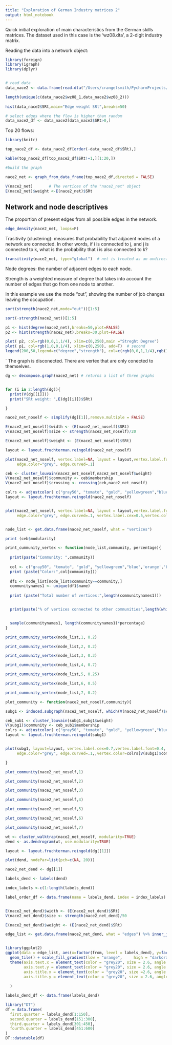 ```yaml
---
title: "Exploration of German Industry matrices 2"
output: html_notebook
---
```


Quick initial exploration of main characteristics from the German skills matrices. The dataset used in this case is the 'wz08.dta', a 2-digit industry matrix. 

Reading the data into a network object:
```r
library(foreign)
library(igraph)
library(dplyr)


# read data
data_nace2 <- data.frame(read.dta("/Users/crangelsmith/PycharmProjects/KnowledgeFlows/data/MR_04-17_EN_data_GermanySkillsMatrix/wz08.dta"))

length(unique(c(data_nace2$wz08_1,data_nace2$wz08_2)))
              
hist(data_nace2$SRt,main="Edge weight SRt",breaks=50)

# select edges where the flow is higher than random
data_nace2_df <- data_nace2[data_nace2$SRt>0,]

```
Top 20 flows:

```r

library(knitr)

top_nace2_df <- data_nace2_df[order(-data_nace2_df$SRt),]

kable(top_nace2_df[top_nace2_df$SRt!=1,][1:20,])

```


```r
#build the graph

nace2_net <- graph_from_data_frame(top_nace2_df,directed = FALSE)

V(nace2_net)       # The vertices of the "nace2_net" object
E(nace2_net)$weight <-E(nace2_net)$SRt

```


## Network and node descriptives

 The proportion of present edges from all possible edges in the network.

```r
edge_density(nace2_net, loops=F)
```

Trasitivity (clustering): measures that probability that adjacent nodes of a network are connected. In other words, if i is connected to j, and j is connected to k, what is the probability that i is also connected to k?
```r
transitivity(nace2_net, type="global")  # net is treated as an undirected network
```

Node degrees: the number of adjacent edges to each node. 

Strength is a weighted measure of degree that takes into account the number of edges that go from one node to another. 

In this example we use the mode "out", showing the number of job changes leaving the occupation.
```r
sort(strength(nace2_net,mode="out"))[1:5]

```


```r
sort(-strength(nace2_net))[1:5]

```
```r
p1 <- hist(degree(nace2_net),breaks=50,plot=FALSE)
p2 <- hist(strength(nace2_net),breaks=30,plot=FALSE)

plot( p2, col=rgb(0,0,1,1/4), xlim=c(0,250),main ="Streght Degree")
plot( p1, col=rgb(1,0,0,1/4), xlim=c(0,250), add=T)  # second
legend(200,50,legend=c("degree","strength"), col=c(rgb(0,0,1,1/4),rgb(1,0,0,1/4)), bty = "n",ncol=1, pch=c(15,15),lty=c(1,2,3))


```

`
The graph is disconected. There are vertex that are only conected to themselves. 
```r
dg <- decompose.graph(nace2_net) # returns a list of three graphs


for (i in 2:length(dg)){
  print(V(dg[[i]]))
  print("SRt weight: ",E(dg[[i]])$SRt)

}


```

```r

nace2_net_noself <- simplify(dg[[1]],remove.multiple = FALSE)

E(nace2_net_noself)$width <- (E(nace2_net_noself)$SRt)
V(nace2_net_noself)$size <- strength(nace2_net_noself)/20

E(nace2_net_noself)$weight <- (E(nace2_net_noself)$SRt)

layout <- layout.fruchterman.reingold(nace2_net_noself)

plot(nace2_net_noself, vertex.label=NA, layout = layout,vertex.label.font=0.5, vertex.label.color="black",
     edge.color="grey", edge.curved=.1)

```



```r

ceb <- cluster_louvain(nace2_net_noself,nace2_net_noself$weight) 
V(nace2_net_noself)$community <- ceb$membership
V(nace2_net_noself)$crossing <- crossing(ceb,nace2_net_noself)

colrs <- adjustcolor( c("gray50", "tomato", "gold", "yellowgreen","blue",'orange','black'), alpha=.6)
layout <- layout.fruchterman.reingold(nace2_net_noself)


plot(nace2_net_noself, vertex.label=NA, layout = layout,vertex.label.font=0.5, vertex.label.color="black",
     edge.color="grey", edge.curved=.1, vertex.label.cex=0.5,vertex.color=colrs[V(nace2_net_noself)$community])


node_list <- get.data.frame(nace2_net_noself, what = "vertices")
```

```r
print (ceb$modularity)

```

```r

print_cummunity_vertex <- function(node_list,community, percentage){
  
  print(paste("Community: ",community))
  
  col <- c("gray50", "tomato", "gold", "yellowgreen","blue",'orange','black')
  print (paste("Color:",col[community]))
  
  df1 <- node_list[node_list$community==community,]
  communitynames1 <- unique(df1$name)
  
  print (paste("Total number of vertices:",length(communitynames1)))


  print(paste("% of vertices connected to other communities",length(which(df1$crossing==TRUE))/length(which(df1$crossing!=TRUE))))


  sample(communitynames1, length(communitynames1)*percentage)
}

```
```r

print_cummunity_vertex(node_list,1, 0.2)
```
```r

print_cummunity_vertex(node_list,2, 0.2)
```

```r

print_cummunity_vertex(node_list,3, 0.3)
```

```r

print_cummunity_vertex(node_list,4, 0.7)
```

```r

print_cummunity_vertex(node_list,5, 0.25)
```

```r
print_cummunity_vertex(node_list,6, 0.5)
```

```r

print_cummunity_vertex(node_list,7, 0.2)
```



```r
plot_community <- function(nace2_net_noself,community){

subg1 <- induced.subgraph(nace2_net_noself, which(V(nace2_net_noself)$community== community))

ceb_sub1 <- cluster_louvain(subg1,subg1$weight) 
V(subg1)$community <- ceb_sub1$membership
colrs <- adjustcolor( c("gray50", "tomato", "gold", "yellowgreen","blue",'orange'), alpha=.6)
layout <- layout.fruchterman.reingold(subg1)


plot(subg1, layout=layout, vertex.label.cex=0.7,vertex.label.font=0.4, vertex.label.color="black",
     edge.color="grey", edge.curved=.1,,vertex.color=colrs[V(subg1)$community])

}

plot_community(nace2_net_noself,1)


```

```r
plot_community(nace2_net_noself,2)


```

```r

plot_community(nace2_net_noself,3)

```


```r
plot_community(nace2_net_noself,4)

```


```r
plot_community(nace2_net_noself,5)

```

```r

plot_community(nace2_net_noself,6)

```

```r
plot_community(nace2_net_noself,7)

```


```r


wt <- cluster_walktrap(nace2_net_noself, modularity=TRUE)
dend <- as.dendrogram(wt, use.modularity=TRUE)

layout <- layout.fruchterman.reingold(dg[[1]])

plot(dend, nodePar=list(pch=c(NA, 20)))


```

```r

nace2_net_dend <- dg[[1]]

labels_dend <- labels(dend)

index_labels <-c(1:length(labels_dend))

label_order_df <- data.frame(name = labels_dend, index = index_labels)


E(nace2_net_dend)$width <- (E(nace2_net_dend)$SRt)
V(nace2_net_dend)$size <- strength(nace2_net_dend)/50

E(nace2_net_dend)$weight <- (E(nace2_net_dend)$SRt)

edge_list <- get.data.frame(nace2_net_dend, what = "edges") %>% inner_join(label_order_df %>% select(name,  index), by = c("from" = "name")) %>% inner_join(label_order_df %>% select(name, index), by = c("to" = "name")) %>% mutate(group = ifelse(index.x == index.y, index.x, NA) %>% factor())


library(ggplot2)
ggplot(data = edge_list, aes(x=factor(from, level = labels_dend), y=factor(to, level = labels_dend), fill=SRt)) + 
  geom_tile() + scale_fill_gradient(low = "orange",     high = "darkorange4") +  
  theme(axis.text.x = element_text(color = "grey20", size = 2.6, angle = 90, hjust = 1, vjust = .5, face = "plain"),
        axis.text.y = element_text(color = "grey20", size = 2.6, angle = 0, hjust = 1, vjust = 0, face = "plain"),  
        axis.title.x = element_text(color = "grey20", size =2.6, angle = 45, hjust = .5, vjust = 0, face = "plain"),
        axis.title.y = element_text(color = "grey20", size = 2.6, angle = 45, hjust = .5, vjust = .5, face = "plain")
       
  )

labels_dend_df <- data.frame(labels_dend)

```

```r
library("DT")
df = data.frame(
  first.quarter = labels_dend[1:150], 
  second.quarter = labels_dend[151:300],
  third.quarter = labels_dend[301:450],
  fourth.quarter = labels_dend[451:600]
)
DT::datatable(df)
```

